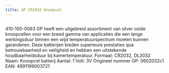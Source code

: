 ```yaml
---
title: GP CR2032 Knoopcel
---
```



<Image src={imageProduct} width={imageProduct.width} alt="" />


410-100-0063
GP heeft een uitgebreid assortiment van silver oxide knoopcellen voor een breed gamma van applicaties die een lange werkingsduur binnen een wijd temperatuurspectrum moeten kunnen garanderen. Deze batterijen bieden superieure prestaties qua betrouwbaarheid en veiligheid en hebben een uitstekende houdbaarheidsduur bij kamertemperatuur.
Formaat: CR2032, DL2032
Naam: Knoopcel batterij
Aantal: 1
Volt: 3V
Origineel nummer GP: 0602032c1
EAN: 4891199003721
